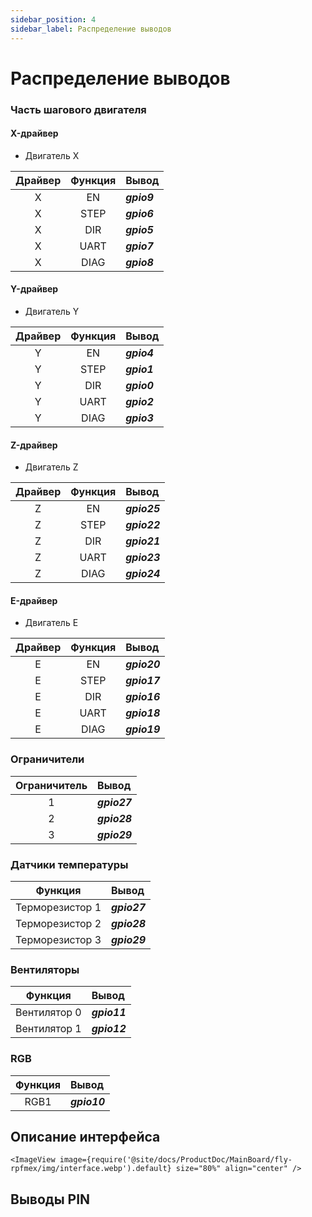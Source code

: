 ```yaml
---
sidebar_position: 4
sidebar_label: Распределение выводов
---
```




# Распределение выводов

### Часть шагового двигателя

<!-- tabs:start -->

#### **X-драйвер**

* Двигатель X

| Драйвер | Функция | Вывод |
| :----: | :----: | :----- |
| X | EN | ***gpio9*** |
| X | STEP | ***gpio6*** |
| X | DIR | ***gpio5*** |
| X | UART | ***gpio7*** |
| X | DIAG | ***gpio8*** |

#### **Y-драйвер**

* Двигатель Y

| Драйвер | Функция | Вывод |
| :----: | :----: | :----- |
| Y | EN | ***gpio4*** |
| Y | STEP | ***gpio1*** |
| Y | DIR | ***gpio0*** |
| Y | UART | ***gpio2*** |
| Y | DIAG | ***gpio3*** |

#### **Z-драйвер**

* Двигатель Z

| Драйвер | Функция | Вывод |
| :----: | :----: | :----- |
| Z | EN | ***gpio25*** |
| Z | STEP | ***gpio22*** |
| Z | DIR | ***gpio21*** |
| Z | UART | ***gpio23*** |
| Z | DIAG | ***gpio24*** |

#### **E-драйвер**

* Двигатель E

| Драйвер | Функция | Вывод |
| :----: | :----: | :----- |
| E | EN | ***gpio20*** |
| E | STEP | ***gpio17*** |
| E | DIR | ***gpio16*** |
| E | UART | ***gpio18*** |
| E | DIAG | ***gpio19*** |

<!-- tabs:end -->


### Ограничители

| Ограничитель | Вывод |
| :----: | :----- |
| 1 | ***gpio27*** |
| 2 | ***gpio28*** |
| 3 | ***gpio29*** |

### Датчики температуры

| Функция | Вывод |
| :----: | :----- |
| Терморезистор 1 | ***gpio27*** |
| Терморезистор 2 | ***gpio28*** |
| Терморезистор 3 | ***gpio29*** |

### Вентиляторы

| Функция | Вывод |
| :----: | :----- |
| Вентилятор 0 | ***gpio11*** |
| Вентилятор 1 | ***gpio12*** |

### RGB

| Функция | Вывод |
| :----: | :----- |
| RGB1 | ***gpio10*** |


## Описание интерфейса
    <ImageView image={require('@site/docs/ProductDoc/MainBoard/fly-rpfmex/img/interface.webp').default} size="80%" align="center" />

## Выводы PIN

